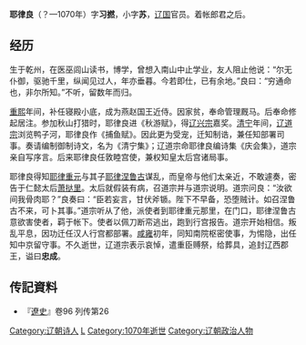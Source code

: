 {{blpsource|time=2010-12-31T14:11:08+00:00}}
{{refimprove|time=2010-12-31T14:11:08+00:00}}
'''耶律良'''（？—1070年）字'''习撚'''，小字'''苏'''，[[辽国|辽国]]官员。着帐郎君之后。
== 经历 ==
生于乾州，在医巫闾山读书，博学，曾想入南山中止学业，友人阻止他说：“尔无仆御，驱驰千里，纵闻见过人，年亦垂暮。今若即仕，已有余地。”良曰：“穷通命也，非尔所知。”不听，留数年而归。

[[重熙|重熙]]年间，补任寝殿小底，成为燕赵国王近侍。因家贫，奉命管理厩马。后奉命修起居注。参加秋山打猎时，耶律良进《秋游赋》，得[[辽兴宗|辽兴宗]]嘉奖。[[清宁|清宁]]年间，[[辽道宗|辽道宗]]浏览鸭子河，耶律良作《捕鱼赋》。因此更为受宠，迁知制诰，兼任知部署司事。奏请编制御制诗文，名为《清宁集》；辽道宗命耶律良编诗集《庆会集》，道宗亲自写序言。后来耶律良任敦睦宫使，兼权知皇太后宫诸局事。

耶律良得知[[耶律重元|耶律重元]]与其子[[耶律涅鲁古|耶律涅鲁古]]谋乱，而皇帝与他们太亲近，不敢遽奏，密告于仁懿太后[[萧挞里|萧挞里]]。太后就假装有病，召道宗并与道宗说明。道宗问良：“汝欲间我骨肉耶？”良奏曰：“臣若妄言，甘伏斧锧。陛下不早备，恐堕贼计。如召涅鲁古不来，可卜其事。”道宗听从了他，派使者到耶律重元那里，在门口，耶律涅鲁古意欲害使者，羁于帐下。使者以佩刀断帟逃出，跑到行宫报告。道宗开始相信。叛乱平息，因功迁任汉人行宫都部署。[[咸雍|咸雍]]初年，同知南院枢密使事，为惕隐，出任知中京留守事。不久逝世，辽道宗表示哀悼，遣重臣赙祭，给葬具，追封辽西郡王，谥曰'''忠成'''。
== 传記資料 ==
*『[[遼史|遼史]]』卷96 列传第26

[[Category:辽朝诗人|Category:辽朝诗人]]
[[Category:耶律氏|L]]
[[Category:1070年逝世|Category:1070年逝世]]
[[Category:辽朝政治人物|Category:辽朝政治人物]]